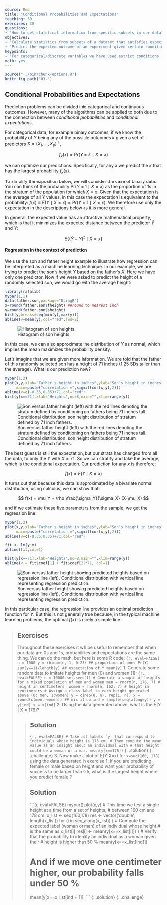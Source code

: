 ```yaml
---
source: Rmd
title: "Conditional Probabilities and Expectations"
teaching: 30
exercises: 30
questions:
- "How to get statstical information from specific subsets in our data?"
objectives:
- "Calculate statistics from subsets of a dataset that satisfies especific conditions"
- "Predict the expected outcome of an experiment given certain conditions on a dataset"
keypoints:
- "For categorical/discrete variables we have used estrict conditions (i.e. X=x); however, conditioning can be applied to continuous vriables by using ranges instead (e.g. X>=x, X<=x, or a<X<b)"
math: yes
---
```


```r
source("../bin/chunk-options.R")
knitr_fig_path("03-")
```

## Conditional Probabilities and Expectations

Prediction problems can be divided into categorical and continuous outcomes. However, many of the algorithms can be applied to both due to the connection between _conditional probabilities_ and _conditional expectations_. 

For categorical data, for example binary outcomes, if we know the probability of $Y$ being any of the possible outcomes $k$ given a  set of predictors $X=(X_1,\dots,X_p)^\top$, 

$$
f_k(x) = \mbox{Pr}(Y=k \mid X=x)
$$

we can optimize our predictions. Specifically, for any $x$ we predict the $k$ that has the largest probability $f_k(x)$. 

To simplify the exposition below, we will consider the case of binary data. You can think of the probability $\mbox{Pr}(Y=1 \mid X=x)$ as the proportion of 1s in the stratum of the population for which $X=x$. Given that the expectation is the average of all $Y$ values, in this case the expectation is equivalent to the probability: $f(x) \equiv \mbox{E}(Y \mid X=x)=\mbox{Pr}(Y=1 \mid X=x)$. We therefore use only the expectation in the descriptions below as it is more general.

In general, the expected value has an attractive mathematical property, which is that it minimizes the expected distance between the predictor $\hat{Y}$ and $Y$: 

$$
\mbox{E}\{ (\hat{Y} - Y)^2  \mid  X=x \}
$$ 


#### Regression in the context of prediction

<a name="regression"></a>

We use the son and father height example to illustrate how regression can be interpreted as a machine learning technique. In our example, we are trying to predict the son's height $Y$ based on the father's $X$. Here we have only one predictor. Now if we were asked to predict the height of a randomly selected son, we would go with the average height:


```r
library(rafalib)
mypar(1,1)
data(father.son,package="UsingR")
x=round(father.son$fheight) ##round to nearest inch
y=round(father.son$sheight)
hist(y,breaks=seq(min(y),max(y)))
abline(v=mean(y),col="red",lwd=2)
```

![Histogram of son heights.](../fig/03-conditional-probabilities-expectations-height_hist-1.png)

In this case, we can also approximate the distribution of $Y$ as normal, which implies the mean maximizes the probability density. 

Let's imagine that we are given more information. We are told that the father of this randomly selected son has a height of 71 inches (1.25 SDs taller than the average). What is our prediction now? 


```r
mypar(1,2)
plot(x,y,xlab="Father's height in inches",ylab="Son's height in inches",
     main=paste("correlation =",signif(cor(x,y),2)))
abline(v=c(-0.35,0.35)+71,col="red")
hist(y[x==71],xlab="Heights",nc=8,main="",xlim=range(y))
```

![Son versus father height (left) with the red lines denoting the stratum defined by conditioning on fathers being 71 inches tall. Conditional distribution: son height distribution of stratum defined by 71 inch fathers.](../fig/03-conditional-probabilities-expectations-conditional_distribution-1.png)

The best guess is still the expectation, but our strata has changed from all the data, to only the $Y$ with $X=71$. So we can stratify and take the average, which is the conditional expectation. Our prediction for any $x$ is therefore:

$$
f(x) = E(Y \mid X=x)
$$

It turns out that because this data is approximated by a bivariate normal distribution, using calculus, we can show that: 

$$
f(x) = \mu_Y + \rho \frac{\sigma_Y}{\sigma_X} (X-\mu_X)
$$

and if we estimate these five parameters from the sample, we get the regression line:

```r
mypar(1,2)
plot(x,y,xlab="Father's height in inches",ylab="Son's height in inches",
     main=paste("correlation =",signif(cor(x,y),2)))
abline(v=c(-0.35,0.35)+71,col="red")

fit <- lm(y~x)
abline(fit,col=1)

hist(y[x==71],xlab="Heights",nc=8,main="",xlim=range(y))
abline(v = fit$coef[1] + fit$coef[2]*71, col=1)
```

![Son versus father height showing predicted heights based on regression line (left). Conditional distribution with vertical line representing regression prediction.](../fig/03-conditional-probabilities-expectations-regression-1.png)

In this particular case, the regression line provides an optimal prediction function for $Y$. But this is not generally true because, in the typical machine learning problems, the optimal $f(x)$ is rarely a simple line.

> ## Exercises
> Throughout these exercises it will be useful to remember that when our data 
> are 0s and 1s, probabilities and expectations are the same thing. We can do 
> the math, but here is some R code:
> ```{r, eval=FALSE}
> n = 1000
> y = rbinom(n, 1, 0.25) ## proportion of ones Pr(Y)
> sum(y==1)/length(y) ## expectation of Y mean(y)
> ```
> 1. Generate some random data to imitate heights for men (0) and women (1):
> ```{r, eval=FALSE}
> n = 10000
> set.seed(1)
> # Generate a sample of heights for a mixed population of men and women
> men = rnorm(n, 176, 7) # height in centimeters 
> women = rnorm(n, 162, 7) # height in centimeters
> # Assign a class label to each height generated above (0: men, 1:women)
> y = c(rep(0, n), rep(1, n))
> x = round(c(men, women))
> ## mix it up
> ind = sample(seq(along=y))
> y = y[ind]
> x = x[ind]
> ```
> 2. Using the data generated above, what is the E(Y | X = 176)?
> 
> > ## Solution
> >
> > ```{r, eval=FALSE}
> > # Take all labels `y` that correspond to individuals whose height is 176 cm.
> > # Then compute the mean value as an insight about an individual with
> > # that height could be a woman or a man.
> > mean(y[x==176])
> > ```
> {: .solution}
{: .challenge}
> 3. Now make a plot of E(Y|X=x) for `x=seq(160, 178)` using the data generated
> in exercise 1.
> If you are predicting female or male based on height and want your probability 
> of success to be larger than 0.5, what is the largest height where you predict 
> female ?
> 
> > ## Solution
> >
> > ```{r, eval=FALSE}
> > mypar()
> > plot(x,y)
> > # This time we test a single height at a time from a set of heights,
> > # between 160 cm and 178 cm.
> > x_list <- seq(160,178)
> > res <- vector('double', length(x_list))
> > for (i in seq_along(x_list)) {
> >   # Compute the expected label (woman or man) of an individual whose height
> >   # is the same as x_list[i]
> >   res[i] <- mean(y[x==x_list[i]])
> > }
> > # Verify that the probability to identify an individual as a woman given their
> > # height is higher than 50 %
> > mean(y[x==x_list[ind]])
> > 
> > # And if we move one centimeter higher, our probability falls under 50 %
> > mean(y[x==x_list[ind + 1]])
> > ```
> {: .solution}
{: .challenge}
